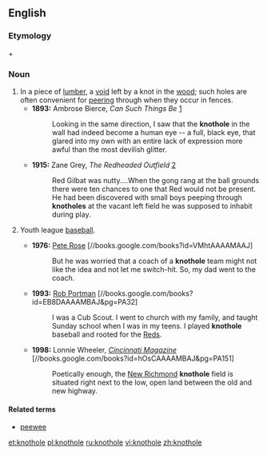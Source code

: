 ==English==

===Etymology===
{{term|knot}} + {{term|hole}}

===Noun===
{{en-noun}}
# In a piece of [[lumber]], a [[void]] left by a knot in the [[wood]]; such holes are often convenient for [[peering]] through when they occur in fences.
#*'''1893:''' Ambrose Bierce, ''Can Such Things Be'' [http://etext.virginia.edu/etcbin/ot2www-pubeng?specfile=/texts/english/modeng/publicsearch/modengpub.o2w&act=surround&offset=94501230&tag=Bierce,+Ambrose:+Can+Such+Things+Be,+1893&query=+knothole&id=BieCans]
#*:Looking in the same direction, I saw that the '''knothole''' in the wall had indeed become a human eye -- a full, black eye, that glared into my own with an entire lack of expression more awful than the most devilish glitter.
#*'''1915:''' Zane Grey, ''The Redheaded Outfield'' [http://etext.virginia.edu/etcbin/ot2www-pubeng?specfile=/texts/english/modeng/publicsearch/modengpub.o2w&act=text&offset=329695594&textreg=1&query=knothole&id=GreRedh]
#*:Red Gilbat was nutty....When the gong rang at the ball grounds there were ten chances to one that Red would not be present. He had been discovered with small boys peeping through '''knotholes''' at the vacant left field he was supposed to inhabit during play.
# {{US|sports}} Youth league [[baseball]].
#*'''1976:''' [[w:Pete Rose|Pete Rose]] [//books.google.com/books?id=VMhtAAAAMAAJ]
#*:But he was worried that a coach of a '''knothole''' team might not like the idea and not let me switch-hit. So, my dad went to the coach.
#*'''1993:''' [[w:Rob Portman|Rob Portman]] [//books.google.com/books?id=EB8DAAAAMBAJ&pg=PA32]
#*:I was a Cub Scout. I went to church with my family, and taught Sunday school when I was in my teens. I played '''knothole''' baseball and rooted for the [[w:Cincinnati Reds|Reds]].
#*'''1998:''' Lonnie Wheeler, ''[[w:Cincinnati Magazine|Cincinnati Magazine]]'' [//books.google.com/books?id=hOsCAAAAMBAJ&pg=PA151]
#*:Poetically enough, the [[w:New Richmond, Ohio|New Richmond]] '''knothole''' field is situated right next to the low, open land between the old and new highway.

====Related terms====
* {{a|baseball}} [[peewee]]

[[et:knothole]]
[[pl:knothole]]
[[ru:knothole]]
[[vi:knothole]]
[[zh:knothole]]